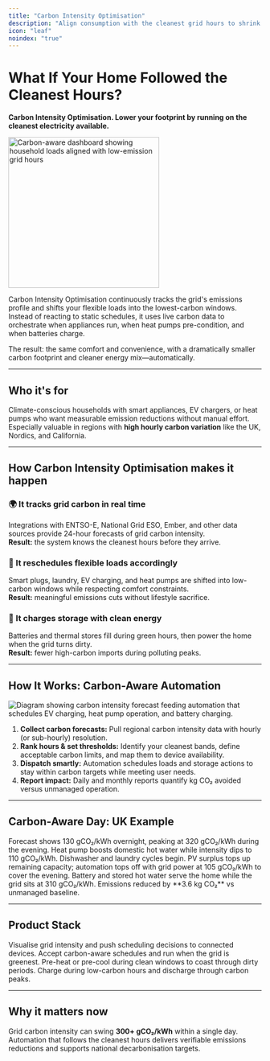 ```yaml
---
title: "Carbon Intensity Optimisation"
description: "Align consumption with the cleanest grid hours to shrink your footprint automatically."
icon: "leaf"
noindex: "true"
---
```


# What If Your Home Followed the Cleanest Hours?

**Carbon Intensity Optimisation. Lower your footprint by running on the cleanest electricity available.**

<img
  src="/images/hero-light.png"
  alt="Carbon-aware dashboard showing household loads aligned with low-emission grid hours"
  noZoom={true}
  height="300"
  className="rounded-xl"
/>

Carbon Intensity Optimisation continuously tracks the grid's emissions profile and shifts your flexible loads into the lowest-carbon windows. Instead of reacting to static schedules, it uses live carbon data to orchestrate when appliances run, when heat pumps pre-condition, and when batteries charge.

The result: the same comfort and convenience, with a dramatically smaller carbon footprint and cleaner energy mix—automatically.

---

## Who it's for

Climate-conscious households with smart appliances, EV chargers, or heat pumps who want measurable emission reductions without manual effort. Especially valuable in regions with **high hourly carbon variation** like the UK, Nordics, and California.

---

## How Carbon Intensity Optimisation makes it happen

### 🌍 It tracks grid carbon in real time

Integrations with ENTSO-E, National Grid ESO, Ember, and other data sources provide 24-hour forecasts of grid carbon intensity.\
**Result:** the system knows the cleanest hours before they arrive.

### 🔄 It reschedules flexible loads accordingly

Smart plugs, laundry, EV charging, and heat pumps are shifted into low-carbon windows while respecting comfort constraints.\
**Result:** meaningful emissions cuts without lifestyle sacrifice.

### 🔋 It charges storage with clean energy

Batteries and thermal stores fill during green hours, then power the home when the grid turns dirty.\
**Result:** fewer high-carbon imports during polluting peaks.

---

## How It Works: Carbon-Aware Automation

![Diagram showing carbon intensity forecast feeding automation that schedules EV charging, heat pump operation, and battery charging.](/images/hero-dark.png)

1. **Collect carbon forecasts:** Pull regional carbon intensity data with hourly (or sub-hourly) resolution.
2. **Rank hours & set thresholds:** Identify your cleanest bands, define acceptable carbon limits, and map them to device availability.
3. **Dispatch smartly:** Automation schedules loads and storage actions to stay within carbon targets while meeting user needs.
4. **Report impact:** Daily and monthly reports quantify kg CO₂ avoided versus unmanaged operation.

---

## Carbon-Aware Day: UK Example

<Steps>
  <Step title="07:00 - Carbon alert">
    Forecast shows 130 gCO₂/kWh overnight, peaking at 320 gCO₂/kWh during the evening.
  </Step>
  <Step title="10:00 - Clean window opens">
    Heat pump boosts domestic hot water while intensity dips to 110 gCO₂/kWh. Dishwasher and laundry cycles begin.
  </Step>
  <Step title="15:00 - Battery charges green">
    PV surplus tops up remaining capacity; automation tops off with grid power at 105 gCO₂/kWh to cover the evening.
  </Step>
  <Step title="19:00 - Dirty peak avoided">
    Battery and stored hot water serve the home while the grid sits at 310 gCO₂/kWh. Emissions reduced by **3.6 kg CO₂** vs unmanaged baseline.
  </Step>
</Steps>

---

## Product Stack

<CardGroup cols={2}>
  <Card title="Carbon-Aware Apps" icon="gauge">
    Visualise grid intensity and push scheduling decisions to connected devices.
  </Card>
  <Card title="Smart Appliances" icon="washer">
    Accept carbon-aware schedules and run when the grid is greenest.
  </Card>
  <Card title="Heat Pumps & Thermal Stores" icon="flame">
    Pre-heat or pre-cool during clean windows to coast through dirty periods.
  </Card>
  <Card title="Battery Storage" icon="battery">
    Charge during low-carbon hours and discharge through carbon peaks.
  </Card>
</CardGroup>

---

## Why it matters now

Grid carbon intensity can swing **300+ gCO₂/kWh** within a single day. Automation that follows the cleanest hours delivers verifiable emissions reductions and supports national decarbonisation targets.
